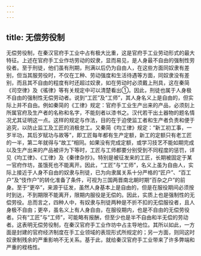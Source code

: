 ```yaml
---
---
---
```

title: 无偿劳役制
---



无偿劳役制，在秦汉官府手工业中占有极大比重，这是官府手工业劳动形式的最大特征。上述在官府手工业作坊劳动的奴隶，显而易见，是人身最不自由的强制性劳役者。至于刑徒，他们虽有刑期，刑满以后仍为自由人，在这些方面同奴隶有差别，但当其服劳役时，不仅在工种、劳动强度和生活待遇等方面，同奴隶没有差别，而且其不自由的程度有时还超过奴隶，如在劳动时必须戴上刑具，这在秦简《司空律》及《徭律》等有关规定中可以清楚看出①。因此，刑徒也属于人身极不自由的强制性无偿劳动者。说到“工匠”及“工师”，其人身名义上是自由的，但实际上并不自由。例如秦简的《工律》规定：官府手工业生产出来的产品，必须刻上所属官府及生产者的名称和名字，不能刻者以漆书之。汉代若干出土器物的题名情况尤其证明这一点。这样的规定与作法，目的在于迫使监工者和生产者负责和便于追究，以防止监工及工匠的消极怠工。又秦简《均工律》规定：“新工初工事，一岁半功，其后岁赋功与故等”，即工匠每年都有生产定额，新工的定额只有老工匠的一半，第二年就得与“故工”相同。如果没有完成定额，或学习技艺不能如期完成以及生产出来的产品被评为下等时，工匠与工师都要分别受到不同程度的惩罚，详见《均工律》、《工律》及《秦律杂抄》。特别是被征发来的工匠，长期被固定于某一官府作坊，虽饿死也不能离开。因此，“工匠”与“工师”，名义上虽为自由人，实际上接近于人身不自由的奴隶与刑徒，已为向隶属关系十分严格的“匠户”、“百工户”及“伎作户”的转化准备了条件，可视为三国两晋南北朝时期“百杂之户”的前身。至于“更卒”，来源于征发，虽然人身基本上是自由的，但是在服役期间必须按时到达，不到期限不能离开，限期内服役是无偿的。因此，实质上也是强制性的无偿劳役。总而言之，四种人中，有奴隶与刑徒两种是不折不扣的无偿服役者，且人身极不自由；更卒，虽名义上有人身自由，在服役期内，也是不自由的无偿劳役者。只有“工匠”与“工师”，可能略有报酬，但至少也是半不自由和半无偿的劳动者。这表明无偿劳役制，在秦汉官府手工业作坊中占主导地位。其所以如此，一方面是封建的官府经济制度在手工业领域的表现形式所规定的；另一方面，则同这时奴隶制残余的严重影响不无关系。基于此，就给秦汉官府手工业带来了许多弊端和严重的桎梏性。